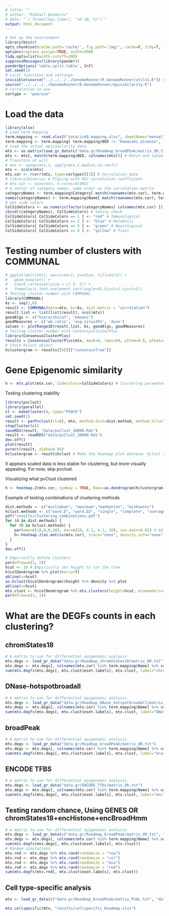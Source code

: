 ```yaml
---
# title: ""
# author: "Mikhail Dozmorov"
# date: "`r format(Sys.time(), '%d %B, %Y')`"
output: html_document
---
```

```r
# Set up the environment
library(knitr) 
opts_chunk$set(cache.path='cache/', fig.path='img/', cache=F, tidy=T, fig.keep='high', dpi=100,  echo=F, autodep=T, width=200, warning=FALSE, comment=NA)
options(replace.assign=TRUE, width=500)
tidy.opts=list(width.cutoff=200)
suppressMessages(library(pander))
panderOptions('table.split.table', Inf)
set.seed(1)
# Local functions and settings
invisible(source("../../../../GenomeRunner/R.GenomeRunner/utils1.R")) # See the required packages there
source("../../../../GenomeRunner/R.GenomeRunner/episimilarity.R")
# Correlation to use
cortype <- "pearson"
```

Load the data
===

```r
library(xlsx)
# Load term mapping
term.mapping <- read.xlsx2("data/icd9_mapping.xlsx", sheetName="manual")
term.mapping <- term.mapping[ term.mapping$BED != "Kawasaki_disease", ] # Exclude Kawasaki outlier
# Load the actual episimilarity data
mtx <- as.matrix(load_gr_data(c("data.gr/Roadmap_broadPeak/matrix_OR.txt", "data.gr/Roadmap_DNase_hotspotbroadall/matrix_OR.txt")))
mtx <- mtx[, match(term.mapping$BED, colnames(mtx))] # Match and subset the data
# Transform at will
# mtx <- sweep(mtx,1, apply(mtx,1,median,na.rm=T))
mtx <- scale(mtx)
mtx.cor <- rcorr(mtx, type=cortype)[[1]] # Correlation data
# library(minerva) # Playing with MIC correlation coefficient
# mtx.cor <- mine(mtx, n.cores=4)$MIC
# A vector of category names, same order as the correlation matrix
categoryNames <- term.mapping$Category[ match(rownames(mtx.cor), term.mapping$Name) ]
names(categoryNames) <- term.mapping$Name[ match(rownames(mtx.cor), term.mapping$Name)]
# Set side colors
ColSideColors <- as.numeric(factor(categoryNames[ colnames(mtx.cor) ]))
cbind((categoryNames), ColSideColors) # Sanity check
ColSideColors[ ColSideColors == 1 ] <- "red" # Immunological
ColSideColors[ ColSideColors == 2 ] <- "blue" # Metabolic
ColSideColors[ ColSideColors == 3 ] <- "green" # Neurological
ColSideColors[ ColSideColors == 4 ] <- "yellow" # Trait
```

Testing number of clusters with COMMUNAL
===

```r
# ggplot(melt(mtx), aes(x=Var2, y=value, fill=Var2)) + 
#   geom_boxplot() + 
#   coord_cartesian(ylim = c(-5, 5)) +
#   theme(axis.text.x=element_text(angle=45,hjust=1,vjust=1))
# Testing cluster number with COMMUNAL
library(COMMUNAL) 
ks <- seq(2,6)
result <- COMMUNAL(data=mtx, ks=ks, dist.metric = "correlation")
result.list <- list(list(result), ncol(mtx))
goodAlgs <- c("hierarchical", "kmeans")
goodMeasures <- c('wb.ratio', 'avg.silwidth', 'dunn')
values <- plotRange3D(result.list, ks, goodAlgs, goodMeasures)
# Testing cluster number with ConsensysClusterPlus
library(ConsensusClusterPlus)
results = ConsensusClusterPlus(mtx, maxK=6, reps=50, pItem=0.8, pFeature=1, title="ConsensusClusterPlut", clusterAlg="hc", distance="pearson", seed=1262118388.71279, plot="png")
# Store hclust object
hclustergram <- results[[4]][["consensusTree"]]
```

Gene Epigenomic similarity
===

```r
h <- mtx.plot(mtx.cor, SideColors=ColSideColors) # Clustering parameters
```

Testing clustering stability

```r
library(pvclust)
library(parallel)
cl <- makeCluster(4, type="PSOCK")
set.seed(1)
result <- parPvclust(cl=cl, mtx, method.dist=dist.method, method.hclust=hclust.method, nboot=10000)
stopCluster(cl)
saveRDS(result, "data/pvClust_10000.Rds")
result <- readRDS("data/pvClust_10000.Rds")
dev.off()
plot(result)
pvrect(result, alpha=0.95)
hclustergram <- result$hclust # Make the heatmap plot whatever hclust object
```

It appears scaled data is less stable for clustering, but more visually appealing. For now, skip pvclust.

Visualizing what pvClust clustered

```r
h <- heatmap.2(mtx.cor, symkey = TRUE, Rowv=as.dendrogram(hclustergram), Colv=as.dendrogram(hclustergram), dendrogram="both", trace="none", density.info="none", col=color, RowSideColors=ColSideColors, ColSideColors=ColSideColors)  
```

Example of testing combinations of clustering methods
```r
dist.methods <- c("euclidean", "maximum","manhattan", "minkowski")
hclust.methods <- c("ward.D", "ward.D2", "single", "complete", "average", "mcquitty", "median", "centroid")
pdf("results/clustering_combinations.pdf")
for (d in dist.methods) {
  for (h in hclust.methods) {
    par(oma=c(10,0,0,10), mar=c(10, 4.1, 4.1, 10), cex.main=0.65) # Adjust margins
    h<-heatmap.2(as.matrix(mtx.cor), trace="none", density.info="none", col=color, distfun=function(x){dist(x, method=d)}, hclustfun=function(x){hclust(x, method=h)}, cexRow=1, cexCol=1,  main=paste(d, h),  RowSideColors=ColSideColors) # cellnote=formatC(as.matrix(mtx.cor), format="f", digits=2), notecol="black", notecex=1,
  }
}
dev.off()
```

```r
# Empirically define clusters
par(mfrow=c(1, 2))
hcut <- 10 # Empirically set height to cut the tree
h$colDendrogram %>% plot(horiz=T)
abline(v=hcut)
as.hclust(h$colDendrogram)$height %>% density %>% plot
abline(v=hcut)
mtx.clust <- h$colDendrogram %>% mtx.clusters(height=hcut, minmembers=2)
par(mfrow=c(1, 1))
```

What are the DEGFs counts in each clustering?
===

chromStates18
---

```r
# A matrix to use for differential epigenomic analysis
mtx.degs <- load_gr_data("data.gr/Roadmap_chromStates18/matrix_OR.txt")
mtx.degs <- mtx.degs[, colnames(mtx.cor) %in% term.mapping$Name] %>% varFilter(var.cutoff=0.1)# %>% mtx.rand(randomize = "mix")
sum(mtx.degfs(mtx.degs[, mtx.clust$eset.labels], mtx.clust, label="chromStates18_2_clust"))
```

DNase-hotspotbroadall
---

```r
# A matrix to use for differential epigenomic analysis
mtx.degs <- load_gr_data("data.gr/Roadmap_DNase_hotspotbroadall/matrix_OR.txt")
mtx.degs <- mtx.degs[, colnames(mtx.cor) %in% term.mapping$Name] %>% varFilter(var.cutoff=0.1)# %>% mtx.rand(randomize = "mix")
sum(mtx.degfs(mtx.degs[, mtx.clust$eset.labels], mtx.clust, label="DNasehotspotbroadall_2_clust"))
```

broadPeak
---

```r
# A matrix to use for differential epigenomic analysis
mtx.degs <- load_gr_data("data.gr/Roadmap_broadPeak/matrix_OR.txt")
mtx.degs <- mtx.degs[, colnames(mtx.cor) %in% term.mapping$Name] %>% varFilter(var.cutoff=0.1)# %>% mtx.rand(randomize = "mix")
sum(mtx.degfs(mtx.degs[, mtx.clust$eset.labels], mtx.clust, label="broadPeak_2_clust"))
```

ENCODE TFBS
---

```r
# A matrix to use for differential epigenomic analysis
mtx.degs <- load_gr_data("data.gr/ENCODE_Tfbs/matrix_OR.txt")
mtx.degs <- mtx.degs[, colnames(mtx.cor) %in% term.mapping$Name] %>% varFilter(var.cutoff=0.1)# %>% mtx.rand(randomize = "mix")
sum(mtx.degfs(mtx.degs[, mtx.clust$eset.labels], mtx.clust, label="encTfbs_2_clust"))
```


Testing random chance, Using GENES OR chromStates18+encHistone+encBroadHmm
---

```r
# A matrix to use for differential epigenomic analysis
mtx.degs <- load_gr_data(c("data.gr/Roadmap_broadPeak/matrix_OR.txt", "data.gr/Roadmap_DNase_hotspotbroadall/matrix_OR.txt", "data.gr/ENCODE_Tfbs/matrix_OR.txt"))
mtx.degs <- mtx.degs[, colnames(mtx.cor) %in% term.mapping$Name] %>% varFilter(var.cutoff=0.1)
sum(mtx.degfs(mtx.degs[, mtx.clust$eset.labels], mtx.clust))
# Random simulations
mtx.rnd <- mtx.degs %>% mtx.rand(randomize = "row")
mtx.rnd <- mtx.degs %>% mtx.rand(randomize = "col")
mtx.rnd <- mtx.degs %>% mtx.rand(randomize = "mix")
mtx.rnd <- mtx.degs %>% mtx.rand(randomize = "rnd")
sum(mtx.degfs(mtx.rnd[, mtx.clust$eset.labels], mtx.clust))
```

Cell type-specific analysis
---

```r
mtx <- load_gr_data(c("data.gr/Roadmap_broadPeak/matrix_PVAL.txt", "data.gr/Roadmap_DNase_hotspotbroadall/matrix_PVAL.txt", "data.gr/Roadmap_DNase_narrowPeak/matrix_PVAL.txt", "data.gr/Roadmap_gappedPeak/matrix_PVAL.txt", "data.gr/Roadmap_narrowPeak/matrix_PVAL.txt", "data.gr/Roadmap_chromStates18/matrix_PVAL.txt"))

mtx.cellspecific(mtx, "results/cellspecific_Roadmap.xlsx")

```


